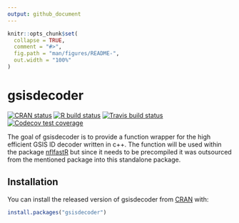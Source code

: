 ```yaml
---
output: github_document
---
```


<!-- README.md is generated from README.Rmd. Please edit that file -->

```r
knitr::opts_chunk$set(
  collapse = TRUE,
  comment = "#>",
  fig.path = "man/figures/README-",
  out.width = "100%"
)
```

# gsisdecoder

<!-- badges: start -->
[![CRAN status](https://www.r-pkg.org/badges/version/gsisdecoder)](https://CRAN.R-project.org/package=gsisdecoder)
[![R build status](https://github.com/mrcaseb/gsisdecoder/workflows/R-CMD-check/badge.svg)](https://github.com/mrcaseb/gsisdecoder/actions)
[![Travis build status](https://travis-ci.com/mrcaseb/gsisdecoder.svg?branch=master)](https://travis-ci.com/mrcaseb/gsisdecoder)
[![Codecov test coverage](https://codecov.io/gh/mrcaseb/gsisdecoder/branch/master/graph/badge.svg)](https://codecov.io/gh/mrcaseb/gsisdecoder?branch=master)
<!-- badges: end -->

The goal of gsisdecoder is to provide a function wrapper for the high efficient GSIS ID decoder written in c++. The function will be used within the package [nflfastR](https://mrcaseb.github.io/nflfastR/index.html) but since it needs to be precompiled it was outsourced from the mentioned package into this standalone package.

## Installation

You can install the released version of gsisdecoder from [CRAN](https://CRAN.R-project.org) with:

``` r
install.packages("gsisdecoder")
```
